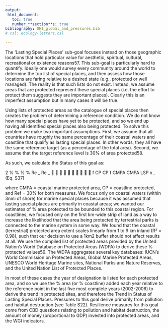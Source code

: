 ```yaml
---
output:
 html_document:
   toc: true
   number_**section**s: true
bibliography: OHI_global_and_pressures.bib
# csl: ecology-letters.csl

---
```


The ‘Lasting Special Places’ sub-goal focuses instead on those geographic locations that hold particular value for aesthetic, spiritual, cultural, recreational or existence reasons57. This sub-goal is particularly hard to quantify. Ideally one would survey every community around the world to determine the top list of special places, and then assess how those locations are faring relative to a desired state (e.g., protected or well managed). The reality is that such lists do not exist. Instead, we assume areas that are protected represent these special places (i.e. the effort to protect them suggests they are important places). Clearly this is an imperfect assumption but in many cases it will be true.

Using lists of protected areas as the catalogue of special places then creates the problem of determining a reference condition. We do not know how many special places have yet to be protected, and so we end up having all identified special places also being protected. To solve this problem we make two important assumptions. First, we assume that all countries have roughly the same percentage of their coastal waters and coastline that qualify as lasting special places. In other words, they all have the same reference target (as a percentage of the total area). Second, we assume that the target reference level is 30% of area protected58.

As such, we calculate the Status of this goal as:

2 % % % % Re _ Re _ 􀂸 􀂸 􀂹 􀂷 􀂨 􀂨 􀂩 􀂧 􀀎 􀀠 f CP CP f CMPA CMPA LSP x , (Eq. S37)

where CMPA = coastal marine protected area, CP = coastline protected, and Ref = 30% for both measures. We focus only on coastal waters (within 3nmi of shore) for marine special places because it was assumed that lasting special places are primarily in coastal areas; we wanted our estimates of % area protected to be bounded to this coastal region. For coastlines, we focused only on the first km-wide strip of land as a way to increase the likelihood that the area being protected by terrestrial parks is connected to the marine system in some way. We found that the coastal (terrestrial) protected area extent scales linearly from 1 to 9 km inland (R² = 0.98), such that our decision to use a 1km2 buffer should not affect results at all. We use the compiled list of protected areas provided by the United Nation’s World Database on Protected Areas (WDPA) to derive these % protected values59. The WDPA aggregates several key databases: IUCN’s World Commission on Protected Areas, Global Marine Protected Areas, UNESCO World Heritage Marine sites, National Parks and Nature Reserves, and the United Nation List of Protected Places.

In most of these cases the year of designation is listed for each protected area, and so we use the % area (or % coastline) added each year relative to the reference point in the last five most complete years (2002-2006) to derive the trend in protected sites, and therefore the Trend in Status of Lasting Special Places. Pressures to this goal derive primarily from pollution and habitat destruction (see Table S22). Resilience measures for this goal come from CBD questions relating to pollution and habitat destruction, the amount of money (proportional to GDP) invested into protected areas, and the WGI indicators.

